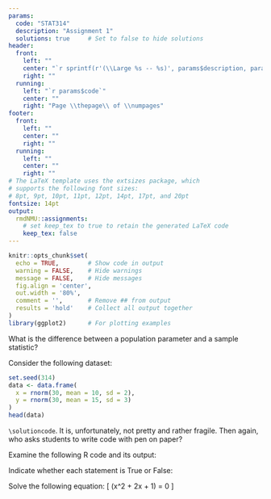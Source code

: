 ```yaml
---
params:
  code: "STAT314"
  description: "Assignment 1"
  solutions: true     # Set to false to hide solutions
header:
  front:
    left: ""
    center: "`r sprintf(r'(\\Large %s -- %s)', params$description, params$code)`"
    right: ""
  running:
    left: "`r params$code`"
    center: ""
    right: "Page \\thepage\\ of \\numpages"
footer:
  front:
    left: ""
    center: ""
    right: ""
  running:
    left: ""
    center: ""
    right: ""
# The LaTeX template uses the extsizes package, which
# supports the following font sizes:
# 8pt, 9pt, 10pt, 11pt, 12pt, 14pt, 17pt, and 20pt
fontsize: 14pt
output:
  rmdNMU::assignments:
    # set keep_tex to true to retain the generated LaTeX code
    keep_tex: false
---
```


```r
knitr::opts_chunk$set(
  echo = TRUE,        # Show code in output
  warning = FALSE,    # Hide warnings
  message = FALSE,    # Hide messages
  fig.align = 'center',
  out.width = '80%',
  comment = '',       # Remove ## from output
  results = 'hold'    # Collect all output together
)
library(ggplot2)      # For plotting examples
```

<!-- Basic Question Example -->
\question[2]
What is the difference between a population parameter and a sample statistic?

\begin{solution}[3cm]
A population parameter is a numerical value that describes a characteristic of an entire population, while a sample statistic is a numerical value calculated from a sample to estimate the population parameter.

For example:
\begin{itemize}
\item Population mean ($\mu$) vs Sample mean ($\bar{x}$)
\item Population variance $\sigma^2$ vs Sample variance ($s^2$)
\end{itemize}

Note how we used the \LaTeX  { \tt itemize} environment. Unfortunately, many markdown features do not play nicely with the {\tt exams} document class.
\end{solution}

<!-- Multiple Parts Question -->
\question[5]
Consider the following dataset:

```r
set.seed(314)
data <- data.frame(
  x = rnorm(30, mean = 10, sd = 2),
  y = rnorm(30, mean = 15, sd = 3)
)
head(data)
```

\emph{Code does not work in solution environments. Instead, use} `\solutioncode`. It is, unfortunately, not pretty and rather fragile. Then again, who asks students to write code with pen on paper? \emoji{upside-down-face}

\begin{parts}
\part[2]
Calculate the mean and standard deviation of x.

\begin{solutioncode}
```r
mean_x <- mean(data$x)
sd_x <- sd(data$x)
# Do not use cat(), sprintf() is safer.
sprintf("Mean of x: %.4f", mean_x)
sprintf("SD of x: %.4f", sd_x)
```
\end{solutioncode}

\part[3]
Create a scatter plot of y versus x.

\begin{solutioncode}
```r
ggplot(data, aes(x = x, y = y)) +
  geom_point() +
  geom_smooth(method = "lm", se = FALSE) +
  labs(title = "Scatter Plot of Y vs X",
       x = "X Values",
       y = "Y Values")
```

The plot shows the relationship between x and y with a fitted linear regression line \tick
\end{solutioncode}
\end{parts}
\droptotalpoints

<!-- Code Output Question -->
\question[3]
Examine the following R code and its output:

\begin{solutioncode}
result <- lm(y ~ x, data = data)
summary(result)
\end{solutioncode}

<!-- True/False Questions -->
\question[2]
Indicate whether each statement is True or False:

\begin{parts}
\part[1]
The sample mean is always equal to the population mean.

\begin{solution}[1cm]
False \tick
\end{solution}

\part[1]
The standard deviation is always positive or zero.

\begin{solution}[1cm]
True \tick
\end{solution}
\end{parts}
\droptotalpoints

<!-- Mathematical Question -->
\question[3]
Solve the following equation:
\[
\frac{d}{dx}(x^2 + 2x + 1) = 0
\]

\begin{solution}
\begin{align*}
\frac{d}{dx}(x^2 + 2x + 1) &= 0 \\
2x + 2 &= 0 \\
2x &= -2 \\
x &= -1 \tick
\end{align*}
\end{solution}
